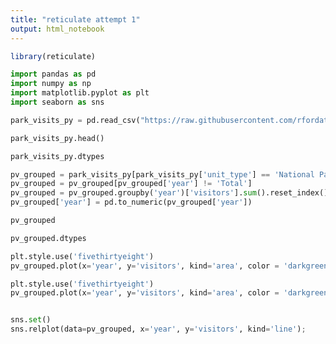 ```yaml
---
title: "reticulate attempt 1"
output: html_notebook
---
```




```r
library(reticulate)
```

```python
import pandas as pd
import numpy as np
import matplotlib.pyplot as plt
import seaborn as sns
```

```python
park_visits_py = pd.read_csv("https://raw.githubusercontent.com/rfordatascience/tidytuesday/master/data/2019/2019-09-17/national_parks.csv")
```


```python
park_visits_py.head()

park_visits_py.dtypes

pv_grouped = park_visits_py[park_visits_py['unit_type'] == 'National Park']
pv_grouped = pv_grouped[pv_grouped['year'] != 'Total']
pv_grouped = pv_grouped.groupby('year')['visitors'].sum().reset_index()
pv_grouped['year'] = pd.to_numeric(pv_grouped['year'])

pv_grouped

pv_grouped.dtypes
```

```python
plt.style.use('fivethirtyeight')
pv_grouped.plot(x='year', y='visitors', kind='area', color = 'darkgreen', alpha=0.3)
```

```python
plt.style.use('fivethirtyeight')
pv_grouped.plot(x='year', y='visitors', kind='area', color = 'darkgreen', alpha=0.3)
```

```python

```

```python
sns.set()
sns.relplot(data=pv_grouped, x='year', y='visitors', kind='line');
```
